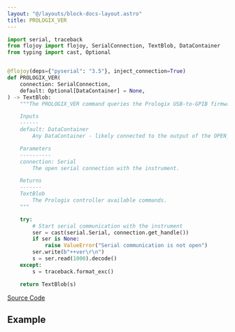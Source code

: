 ```yaml
---
layout: "@/layouts/block-docs-layout.astro"
title: PROLOGIX_VER
---
```



<PythonDocsDisplay docstring={docstring} />

```python
import serial, traceback
from flojoy import flojoy, SerialConnection, TextBlob, DataContainer
from typing import cast, Optional


@flojoy(deps={"pyserial": "3.5"}, inject_connection=True)
def PROLOGIX_VER(
    connection: SerialConnection,
    default: Optional[DataContainer] = None,
) -> TextBlob:
    """The PROLOGIX_VER command queries the Prologix USB-to-GPIB firmware version.

    Inputs
    ------
    default: DataContainer
        Any DataContainer - likely connected to the output of the OPEN_SERIAL node.

    Parameters
    ----------
    connection: Serial
        The open serial connection with the instrument.

    Returns
    -------
    TextBlob
        The Prologix controller available commands.
    """

    try:
        # Start serial communication with the instrument
        ser = cast(serial.Serial, connection.get_handle())
        if ser is None:
            raise ValueError("Serial communication is not open")
        ser.write(b"++ver\r\n")
        s = ser.read(1000).decode()
    except:
        s = traceback.format_exc()

    return TextBlob(s)

```

[Source Code](https://github.com/flojoy-ai/blocks/blob/main/blocks/IO/PROTOCOLS/GPIB/PROLOGIX/PROLOGIX_VER/PROLOGIX_VER.py)

## Example
